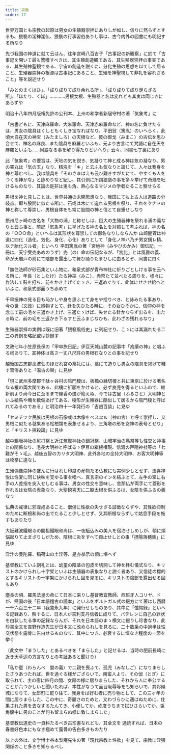 ```yaml
---
title: 宗教
order: 17
---
```


世界万国とも宗教の起原は男女の生殖器崇拝にありしが如し、仮りに然らずとするも、猥褻の淫神淫仏、猥褻の行事習俗ありし事は、古今内外の図書にも明記する所なり


先づ我国の神道に就て云はん、往年宮崎八百吉子「古事記の新観察」に於て「古事記を開いて最も驚嘆すべきは、其生殖創造観である、其生殖器崇拝の事実である、其生殖神聖観である、宇宙の創造を説くに、分化生殖の思想を以てして居ること、生殖器崇拝の根源は古事記にあること、生殖を神聖視して非礼を容れざること」等を説述せり

「みとのまくはひ」、「成り成りて成り余れる所」、「成り成りて成り足らざる所」、「ほたり、くぼ」…………男根女根、生殖器と名は変れども其実は同じきにあらずや



明治十八年四月版権免許の公刊本、上州の和学者新居守村の著「気象考」に

「古書どもに、天津麻羅命、大麻羅命、天津赤麻羅命など、神の名に負せたるは、男女の陰具はくしともくしき宝なればなり、平田翁（篤胤）のいへらく、此頃大自在天の神宝（みたましろ）の天根など、彼の御戈（みまこ）の古伝を思ひ合せて、神名の麻良、また陰具を麻羅といふも、元より古言にて梵語に自在天を麻羅といふも……同語なる事を解り得たりといへり」云々、同書七丁裏にあり


此「気象考」の要旨は、天地の気を説き、気凝りて神と成る神は気の凝なり、男の睾丸は「気の玉」なり、精液を「キ」と云ふも気なりと論じて、人々は我身を神と尊むべし、我は陰具を「そのさまはえも云ひ難きすがたにて、やすくも人をつくる神かな」と詠めりなど紀し、其引例に所謂猥褻の事を多々挙げて奇焔を吐けるものなり、其論の是非は兎も角、熱心なるマジメの学者たること察せらる

男根を神と見しことは、世界共通の未開思想なり、我国にても上古人は道路の分岐点、即ち股間に似たる所に、石或は木にて造れる男根を祭り、それをクナドの神と称して尊崇し、男根自体をも常に股間の神と信とて自重せしなり

摂州尼ヶ崎の古名を「大物の浦」と称せしは、巨大の生殖器神を祭れる浦の義なりと云ふ事と、前記「気象考」に挙げたる神の名とを対照して考ふれば、神の名の「○○○命」といへるは其形状を尊崇しての御名なりしならんか
山崎闇斉は神道に四化（造化、気化、身化、心化）ありとして「身化ノ神ハ乃チ男女搆レ精、以テ胎化スル者」といへり
平田篤胤の著「宮地神（みやびのかみ）御伝記」一冊は、天宇受売あめのうず）売（の）命の伝記なるが、「宮比」とは風雅の義、命が天岩戸の前にて陰部を露出して舞ひ踊りたまひしに由るとぞ、同書に曰く


「無住法師が砂石集といふ物に、和泉式部が貴布神社に祈りごとしける事を云ヘる所に、年長（としたけ）たる神巫（みこ）、赤幤たて並べたる周りを、様々に作法して鼓を打ち、前をかき上げてたゝき、三返めぐりて、此体にせさせ給ヘといふに、和泉式部面うち赤めて

千早振神の見る目も恥かしや身を思ふとて身をや拾りべき、と詠みたる事あり、今の世（文政）に縫物すとて、針を失ひたる時に、その女ひそかに、信仰の神を念じて前の毛を三返かき上げ、三返たゝけば、失せたる針かならず出るを、出たる時に、前の毛を三返かき下るすと云ふまじなひも、此わざの残れるなり」


生殖器崇拝の実例は既に旧著「猥褻風俗史」に列記せり、こゝには其漏れたる二三の異例を略記或は抄録す


文政七年小笠原長保の「甲申旅日記」伊豆天城山麓の記事中「疱瘡の神」と唱ふる祠ありて、其神体は高さ一丈八尺許の男根石なりとの事を記せり


越後国古志郡高波荘のほだれ宮の祭礼には、藁にて造りし男女の陰具を掲げて囃す習俗ありと「温古の栞」に見ゆ


「現に武州多摩郡千駄ヶ谷村の陰門榎は、板橋の縁切榎と共に東京に於ける著名なる榎の両大関である、此榎に祈願をかけると、必ず良児を得るといふので、維新前より尚今日に至るまで線香の煙が絶えぬ、今では古里（ふるさと）大明神といふ絵馬や幟を数個あげてある、樹形が生殖器に酷似して居るから陰門榎と呼ばれてゐるのである」と明治四十一年発行の「吉凶百談」に見ゆ


「セミチツク民族は男根の石像或は木像をべスヱル（神の宮）と呼て崇拝し、又男根に似たる毬果ある松柏類を表象せるより、三角塔の形を女神の表号とせり」と「キリスト抹殺論」に見ゆ


越中鵜坂神社の尻打祭と近江筑摩神社の鍋冠祭、山城宇治の縣祭等も性交と神事との関係なり、毛長大明神と呼ばるゝ伊豆の箱根権現、信濃の戸隠神社等の「七難がそゝ毛」、越後五智のカリタ大明神、此外各地の金持大明神、お客大明神等は枚挙に遑なし

生殖偶像崇拝の盛んに行はれし印度の産物たる仏教にも実例少しとせず、法喜禅悦は性変に同じ快味を覚ゆる事を唱ヘ、真言宗のインを結ぶとて、左手の掌に右手の人差指を突入せしむる事は、男女の性交を意味し、舍那仏が両手にて菱形を作れるは女陰の表象なり、大聖観喜天に二股太根を供ふるは、女陰を供ふるの義なり

仏典の戒律に邪淫戒あること、僧侶に性欲の失せざる証徴ならずや、其性欲抑制のために断根和尚の出でたること少しとせず、又其断根ならずして姑息手段を施すもありたり

大阪難波鐵眼寺の開祖鐵眼和尚は、一夜駈込みの美人を宿泊せしめしが、頓に煩悩起りて止まざりしがため、陰根に灸をすヘて抑止せしとの事「摂陽落穂集」に見ゆ


淫汁の曼陀羅、稲荷山の土淫等、是亦挙示の煩に堪ヘず

基督教にていふ割礼とは、幼童の陰茎の包皮を切開して神を拝む儀式なり、キリストのかけられし十字架といふは生殖器の表象なりと説く者あり、又信徒の標的とするキリストの十宇架にかけられし図を見るに、キリストの陰部を露出せる図もあり


塵長の頃、羅馬法皇の命にて日本に来りし基督教宜教師、西班牙人コリヤ、ドが、帰国の後「日本語稽古の読本」といふをポルトガル式の綴方にて著はし西暦一千六百三十二年（我寛永九年）に発行せしものあり、其中に「懺悔録」といヘる記録あり、察するに、日本人が吉利支丹信者に成りて、バテレンに自己の罪状を白状したる亊の記録ならんが、それを日本語のまゝ横文に綴りし珍書なり、此珍書全文を吉野作造先生が日本文に改められしを見るに、二十数条の中過半は性交状態を露骨に告白せるものなり、其中につき、必衰するに憚なき程度の一節を挙ぐ

（此文中「まうした」とあるべきを「まらした」と記せるは、当時の肥前長崎に近き天草辺の方言なりとの考証あると聞けり）

「私か童（わらんべ　嬰の義）で二親を喪ふて、孤児（みなしご）になりまらしたさうあつたれば、世を過ぐる様がござらいで、南蛮人より、その伽（とぎ）に取られて、主の宿に四月の間、女房の様に居りまらした、それから人に奉公することが六つかしいと聞いたれば、本性がなうて面目恥辱等をも知らいで、其侭傾城になりて、女郎町に罷り往て、我身をば好む者に売り物として、この三ヶ年の間に居りまらした、この中に、奇麗さのためと、又わづらひに遇はぬために、仕果された男を去なするたんてき、小便してか、屹度うちまで拭ひさらいてか、兎角腹中に男のことが何も留まらぬ様に致しまらした」

基督教伝道史の一資料たるべき古珍書なれども、其全文を
通読すれば、日本の春書好色本にもなき極めて露骨の告白多きものたり

以上の外は、文学博士谷本梨庵先生の著「現代宗教と性欲」を見て、宗教に淫猥関係のこと多きを知らるべし
